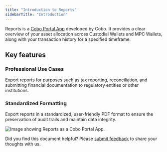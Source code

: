 ```yaml
---
title: "Introduction to Reports"
sidebarTitle: "Introduction"
---
```

Reports is a [Cobo Portal App](/en/portal/portal-apps/introduction) developed by Cobo.  It provides a clear overview of your asset allocation across Custodial Wallets and MPC Wallets, along with your transaction history for a specified timeframe.
## Key features
### Professional Use Cases
Export reports for purposes such as tax reporting, reconciliation, and submitting financial documentation to regulatory entities or other institutions.
### Standardized Formatting
Export reports in a standardized, user-friendly PDF format to ensure the preservation of audit trails and maintain data integrity.

<img src="/en/images/portal-apps/reports/form.png" className="full_screen" alt="Image showing Reports as a Cobo Portal App."/>

<Tip>Did you find this document helpful? Please [submit feedback](https://forms.zohopublic.com/cobo/form/DocumentFeedbackForm/formperma/QvLOhxJv1_JMsJ-1dleZ8Itb_7rzN-LtgvsDdxosoVI?referrername=manuals) to share your thoughts with us.</Tip>